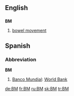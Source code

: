==English==
==={{initialism}}===
'''BM'''

#[[bowel movement]]

==Spanish==
===Abbreviation===
'''BM'''

# [[Banco Mundial]]: [[World Bank]]

[[de:BM]]
[[fr:BM]]
[[ru:BM]]
[[sk:BM]]
[[tr:BM]]